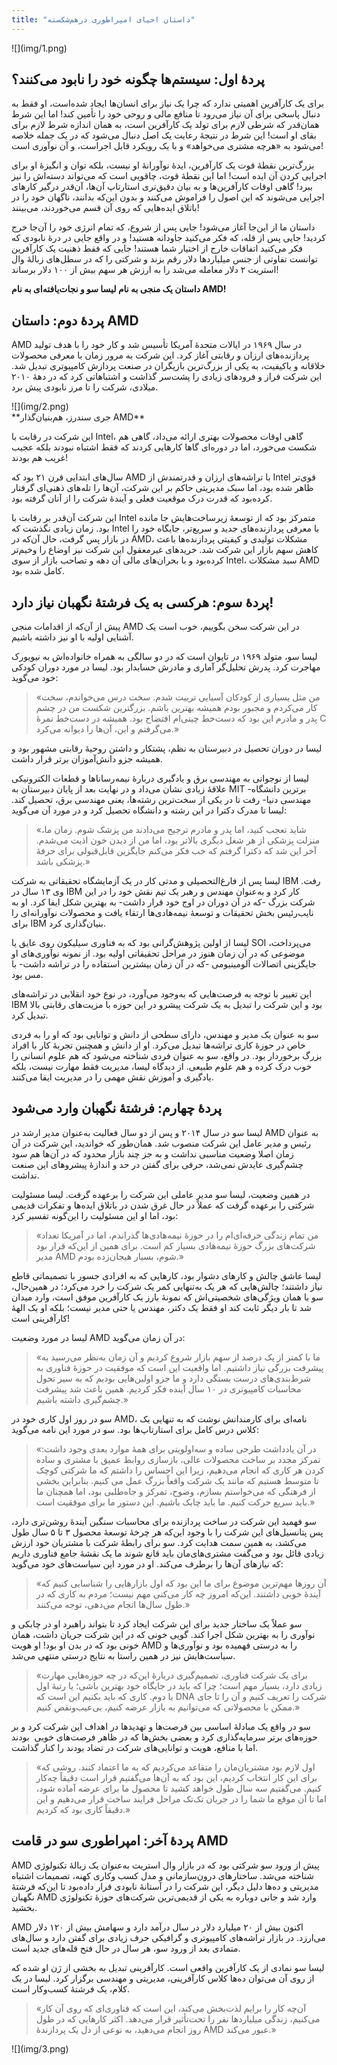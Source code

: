 ```yaml
---
title: "داستان احیای امپراطوری درهم‌شکسته"
---
```


<div style={{textAlign: 'center'}}>![](img/1.png)</div>

## پردهٔ اول: سیستم‌ها چگونه خود را نابود می‌کنند؟

برای یک کارآفرین اهمیتی ندارد که چرا یک نیاز برای انسان‌ها ایجاد شده‌است، او فقط به دنبال پاسخی برای آن نیاز می‌رود تا منافع مالی و روحی خود را تأمین کند! اما این شرط همان‌قدر که شرطی لازم برای تولد یک کارآفرین است، به همان اندازه شرط لازم برای بقای او است! این شرط در نتیجۀ رعایت یک اصل دنبال می‌شود که در یک جمله خلاصه می‌شود به «هرچه مشتری می‌خواهد» و با یک رویکرد قابل اجراست، و آن نوآوری است!

بزرگ‌ترین نقطۀ قوت یک کارآفرین، ایدۀ نوآورانۀ او نیست، بلکه توان و انگیزۀ او برای اجرایی کردن آن ایده است! اما این نقطۀ قوت، چاقویی است که می‌تواند دسته‌اش را نیز ببرد! گاهی اوقات کارآفرین‌‌ها و به بیان دقیق‌تری استارتاپ‌ آن‌ها، آن‌قدر درگیر کارهای اجرایی می‌شوند که این اصول را فراموش می‌کنند و بدون این‌که بدانند، ناگهان خود را در باتلاق ایده‌هایی که روی آن قسم می‌خوردند، می‌بینند!

داستان ما از این‌جا آغاز می‌شود! جایی پس از شروع، که تمام انرژی خود را آن‌جا خرج کردید! جایی پس از قله، که فکر می‌کنید جاودانه هستید! و در واقع جایی در درۀ نابودی که فکر می‌کنید اتفاقات خارج از اختیار شما هستند! جایی که فقط ذهنیت یک کارآفرین توانست تفاوتی از جنس میلیاردها دلار رقم بزند و شرکتی را که در سطل‌های زبالۀ وال استریت ۲ دلار معامله می‌شد را به ارزش هر سهم بیش از ۱۰۰ دلار برساند!

**داستان یک منجی به نام لیسا سو و نجات‌یافته‌ای به نام AMD!**


## پردهٔ دوم: داستان AMD

AMD در سال ۱۹۶۹ در ایالات متحدۀ آمریکا تأسیس شد و کار خود را با هدف تولید پردازنده‌های ارزان‌ و رقابتی‌ آغاز کرد. این شرکت به مرور زمان با معرفی محصولات خلاقانه و باکیفیت، به یکی از بزرگ‌ترین بازیگران در صنعت پردازش کامپیوتری تبدیل شد. این شرکت فراز و فرودهای زیادی را پشت‌سر گذاشت و اشتباهاتی کرد که در دهۀ ۲۰۱۰ میلادی، شرکت را تا مرز نابودی پیش برد.

<div style={{textAlign: 'center'}}>
    <div style={{}}>![](img/2.png)</div>
	**جری سندرز، هم‌بنیان‌گذار AMD**
</div>

این شرکت در رقابت با Intel، گاهی اوقات محصولات بهتری ارائه می‌داد، گاهی هم شکست می‌خورد، اما در دوره‌ای گاها کارهایی کردند که فقط اشتباه نبودند بلکه عجیب غریب هم بودند!

سال‌های ابتدایی قرن ۲۱ بود که AMD با تراشه‌های ارزان و قدرتمندش از Intel قوی‌تر ظاهر شده بود، اما سبک مدیریتی حاکم بر این شرکت، آن‌ها را تله‌های ذهنی‌ای گرفتار کرده‌بود که قدرت درک موقعیت فعلی و آیندۀ شرکت را از آنان گرفته بود.

این شرکت آن‌قدر بر رقابت با Intel متمرکز بود که از توسعۀ زیرساخت‌هایش جا مانده بود. زمان زیادی نگذشت که Intel با معرفی پردازنده‌های جدید و سریع‌تر، جایگاه خود را در بازار پس گرفت، حال آن‌که در AMD، مشکلات تولیدی و کیفیتی پردازنده‌ها باعث کاهش سهم بازار این شرکت شد. خریدهای غیرمعقول این شرکت نیز اوضاع را وخیم‌تر کرده‌بود و با بحران‌های مالی آن دهه و تصاحب بازار از سوی Intel، سبد مشکلات AMD کامل شده بود.



## پردهٔ سوم: هرکسی به یک فرشتهٔ نگهبان نیاز دارد!

پیش از آن‌که از اقدامات منجی AMD در این شرکت سخن بگوییم، خوب است یک آشنایی اولیه با او نیز داشته باشیم.

لیسا سو، متولد ۱۹۶۹ در تایوان است که در دو سالگی به همراه خانواده‌اش به نیویورک مهاجرت کرد. پدرش تحلیل‌گر آماری و مادرش حسابدار بود. لیسا در مورد دوران کودکی خود می‌گوید:

> «من مثل بسیاری از کودکان آسیایی تربیت شدم. سخت درس می‌خواندم، سخت کار می‌کردم و مجبور بودم همیشه بهترین باشم. بزرگترین شکست من در چشم پدر و مادرم این بود که دست‌خط چینی‌ام افتضاح بود. همیشه در دست‌خط نمرۀ C می‌گرفتم و این، آن‌ها را دیوانه می‌کرد.»

لیسا در دوران تحصیل در دبیرستان به نظم، پشتکار و داشتن روحیۀ رقابتی مشهور بود و همیشه جزو دانش‌آموزان برتر قرار داشت.

لیسا از نوجوانی به مهندسی برق و یادگیری دربارۀ نیمه‌رساناها و قطعات الکترونیکی علاقۀ زیادی نشان می‌داد و در نهایت بعد از پایان دبیرستان به MIT -برترین دانشگاه مهندسی دنیا- رفت تا در یکی از سخت‌ترین رشته‌ها، یعنی مهندسی برق، تحصیل کند.
لیسا تا مدرک دکترا در این رشته و دانشگاه تحصیل کرد و در مورد آن می‌گوید:

> «شاید تعجب کنید، اما پدر و مادرم ترجیح می‌دادند من پزشک شوم. زمان ما، منزلت پزشکی از هر شغل دیگری بالاتر بود، اما من از دیدن خون اذیت می‌شدم. آخر این شد که دکترا گرفتم که خب فکر می‌کنم جایگزین قابل‌قبولی برای حرفۀ پزشکی باشد.»

لیسا پس از فارغ‌التحصیلی و مدتی کار در یک آزمایشگاه تحقیقاتی به شرکت IBM رفت. وی ۱۳ سال در IBM کار کرد و به‌عنوان مهندس و رهبر یک تیم نقش خود را در این شرکت بزرگ -که در آن دوران در اوج خود قرار داشت- به بهترین شکل ایفا کرد. او به نایب‌رئیس بخش تحقیقات و توسعۀ نیمه‌هادی‌ها ارتقاء یافت و محصولات نوآورانه‌ای را برای IBM بنیان‌گذاری کرد.

لیسا از اولین پژوهش‌گرانی بود که به فناوری سیلیکون روی عایق یا SOI می‌پرداخت، موضوعی که در آن زمان هنوز در مراحل تحقیقاتی اولیه بود. از نمونه نوآوری‌های او جایگزینی اتصالات آلومینیومی -که در آن زمان بیشترین استفاده را در تراشه داشت- با مس بود.

این تغییر با توجه به فرصت‌هایی که به‌وجود می‌آورد، در نوع خود انقلابی در تراشه‌های IBM بود و این شرکت را تبدیل به یک شرکت پیشرو در این حوزه با مزیت‌های رقابتی بالا تبدیل کرد.

سو به عنوان یک مدیر و مهندس، دارای سطحی از دانش و توانایی بود که او را به فردی خاص در حوزۀ کاری تراشه‌ها تبدیل می‌کرد. او از دانش و همچنین تجربۀ کار با افراد بزرگ برخوردار بود. در واقع، سو به عنوان فردی شناخته می‌شود که هم علوم انسانی را خوب درک کرده و هم علوم طبیعی. از دیدگاه لیسا، مدیریت فقط مهارت نیست، بلکه یادگیری و آموزش نقش مهمی را در مدیریت ایفا می‌کنند.



## پردهٔ چهارم: فرشتهٔ نگهبان وارد می‌شود

لیسا سو در سال ۲۰۱۴ و پس از دو سال فعالیت به‌عنوان مدیر ارشد در AMD به عنوان رئیس و مدیر عامل این شرکت منصوب شد. همان‌طور که خواندید، این شرکت در آن زمان اصلا وضعیت مناسبی نداشت و به جز چند بازار محدود که در آن‌ها هم سود چشم‌گیری عایدش نمی‌شد، حرفی برای گفتن در حد و اندازۀ پیشروهای این صنعت نداشت.

در همین وضعیت، لیسا سو مدیر عاملی این شرکت را بر‌عهده گرفت. لیسا مسئولیت شرکتی را بر‌عهده گرفت که عملاً در حال غرق شدن در باتلاق ایده‌ها و تفکرات قدیمی بود، اما او این مسئولیت را این‌گونه تفسیر کرد:

> «من تمام زندگی حرفه‌ای‌ام را در حوزۀ نیمه‌هادی‌ها گذراندم، اما در آمریکا تعداد شرکت‌های بزرگ حوزۀ نیمه‌هادی بسیار کم است. برای همین از این‌که قرار بود مدیر AMD شوم، بسیار هیجان‌زده بودم.»

لیسا عاشق چالش و کارهای دشوار بود، کارهایی که به افرادی جسور با تصمیماتی قاطع نیاز داشتند؛ چالش‌هایی که هر یک به‌تنهایی کمر یک شرکت را خرد می‌کرد؛ در همین‌حال، سو با همان ویژگی‌های شخصیتی‌اش که نمونۀ بارز یک کارآفرین موفق است، وارد میدان شد تا بار دیگر ثابت کند او فقط یک دکتر، مهندس یا حتی مدیر نیست؛ بلکه او یک الهۀ کارآفرینی است!

لیسا در مورد وضعیت AMD در آن زمان می‌گوید:

> «ما با کمتر از یک درصد از سهم بازار شروع کردیم و آن زمان به‌نظر می‌رسید به پیشرفت بزرگی نیاز داشتیم. اما واقعیت این است که موفقیت در حوزۀ فناوری به شرط‌بندی‌های درست بستگی دارد و ما جزو اولین‌هایی بودیم که به سیر تحول محاسبات کامپیوتری در ۱۰ سال آینده فکر کردیم. همین باعث شد پیشرفت چشم‌گیری داشته باشیم.»

سو در روز اول کاری خود در AMD، نامه‌ای برای کارمندانش نوشت که به تنهایی یک کلاس درس کامل برای استارتاپ‌ها بود. سو در مورد این نامه می‌گوید:

> «در آن یادداشت طرحی ساده و سه‌اولویتی برای همۀ موارد بعدی وجود داشت: تمرکز مجدد بر ساخت محصولات عالی، بازسازی روابط عمیق با مشتری و ساده کردن هر کاری که انجام می‌دهیم، زیرا این احساس را داشتم که ما شرکتی کوچک تا متوسط ​​هستیم که مانند یک شرکت واقعاً بزرگ عمل می کنیم. بنابر‌این بخشی از فرهنگی که می‌خواستم بسازم، وضوح، تمرکز و جاه‌طلبی بود، اما همچنان ما باید سریع حرکت کنیم. ما باید چابک باشیم. این دستور ما برای موفقیت است.»

سو فهمید این شرکت در ساخت پردازنده برای محاسبات سنگین آیندۀ روشن‌تری دارد، پس پتانسیل‌های این شرکت را با وجود این‌که هر چرخۀ توسعۀ محصول ۳ تا ۵ سال طول می‌کشد، به همین سمت هدایت کرد. سو برای رابطۀ شرکت با مشتریان خود ارزش زیادی قائل بود و می‌گفت مشتری‌های‌مان باید قانع شوند ما یک نقشۀ جامع فناوری داریم که نیازهای آن‌ها را برطرف می‌کند. او در مورد این سیاست‌های خود می‌گوید:

> «آن روزها مهم‌ترین موضوع برای ما این بود که اول بازارهایی را شناسایی کنیم که آیندۀ خوبی داشتند. این‌که امروز چه کار می‌کنی مهم نیست؛ مردم به کاری که در طول سال‌ها انجام می‌دهی، توجه می‌کنند.»

سو عملاً یک ساختار جدید برای این شرکت ایجاد کرد تا بتواند راهبرد او در چابکی و نوآوری را به بهترین شکل اجرا کند. گویی خونی که در این شرکت جریان داشت، همان خونی بود که در بدن او بود! او هویت AMD را به درستی فهمیده بود و نوآوری‌ها و سیاست‌هایش نیز در همین راستا به نتایج درستی منتهی می‌شد.

> «برای یک شرکت فناوری، تصمیم‌گیری دربارۀ این‌که در چه حوزه‌هایی مهارت زیادی دارد، بسیار مهم است؛ چرا که باید در جایگاه خود بهترین باشی؛ یا رتبۀ اول یا دوم. کاری که باید بکنیم این است که DNA شرکت را تعریف کنیم و آن را تا جای ممکن با محصولاتی که می‌توانیم به بازار عرضه کنیم، بی‌عیب‌ونقص کنیم.» 

سو در واقع یک مبادلۀ اساسی بین فرصت‌ها و تهدیدها در اهداف این شرکت کرد و بر حوزه‌های برتر سرمایه‌گذاری کرد و بعضی بخش‌ها که در ظاهر فرصت‌های خوبی  بودند اما با منافع، هویت و توانایی‌های شرکت در تضاد بودند را کنار گذاشت.

> «اول لازم بود مشتریان‌مان را متقاعد می‌کردیم که به ما اعتماد کنند. روشی که برای این کار انتخاب کردیم، این بود که به آن‌ها می‌گفتیم قرار است دقیقاً چه‌کار کنیم. می‌گفتیم سه سال طول خواهد کشید تا محصول ما برای عرضه آماده شود، اما تا آن موقع ما شما را در جریان تک‌تک مراحل فرایند ساخت قرار می‌دهیم و این دقیقاً کاری بود که کردیم.»



## پردهٔ آخر: امپراطوری سو در قامت AMD

AMD پیش از ورود سو شرکتی بود که در بازار وال استریت به‌عنوان یک زبالۀ تکنولوژی شناخته می‌شد. ساختارهای درون‌سازمانی و مدل کسب وکاری کهنه، تصمیمات اشتباه مدیریتی و ده‌ها دلیل دیگر، این شرکت را در آستانۀ نابودی قرار داده‌بود تا این‌که فرشتۀ نگهبان AMD وارد شد و جانی دوباره به یکی از قدیمی‌ترین شرکت‌های حوزۀ تکنولوژی بخشید.

AMD اکنون بیش از ۲۰ میلیارد دلار در سال درآمد دارد و سهامش بیش از ۱۲۰ دلار می‌ارزد. در بازار تراشه‌های کامپیوتری و گرافیکی حرف زیادی برای گفتن دارد و سال‌های متمادی بعد از ورود سو، هر سال در حال فتح قله‌های جدید است.

لیسا سو نمادی از یک کارآفرین واقعی است. کارآفرینی تبدیل به بخشی از ژن او شده که از روی آن می‌توان ده‌ها کلاس کارآفرینی، مدیریتی و مهندسی برگزار کرد. لیسا در یک کلام، یک فرشتۀ کسب‌و‌کار است.

> «آن‌چه کار را برایم لذت‌بخش می‌کند، این است که فناوری‌ای که روی آن کار می‌کنیم، زندگی میلیاردها نفر را تحت‌تأثیر قرار می‌دهد. اکثر کارهایی که در طول روز انجام می‌دهید، به نوعی از دل یک پردازندۀ AMD عبور می‌کند.»

<div style={{textAlign: 'center'}}>
	<div style={{}}>![](img/3.png)</div>
</div>
